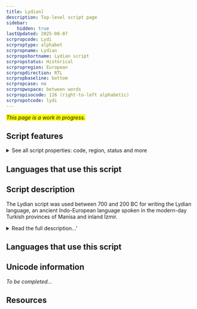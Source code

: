 ```yaml
---
title: Lydian]
description: Top-level script page
sidebar:
    hidden: true
lastUpdated: 2025-08-07
scrpropcode: Lydi
scrproptype: alphabet
scrpropname: Lydian
scrpropshortname: Lydian script
scrpropstatus: Historical
scrpropregion: European
scrpropdirection: RTL
scrpropbaseline: bottom
scrpropcase: no
scrpropwspace: between words
scrpropisocode: 116 (right-to-left alphabetic)
scrpropotcode: lydi
---
```


<span style='background-color:yellow'>_This page is a work in progress._</span>


## Script features

<details>
<summary> See all script properties: code, region, status and more</summary>
<ScriptInfo />
</details>

## Languages that use this script

<WsList script='Lydi' wsMax='5' />

## Script description

The Lydian script was used between 700 and 200 BC for writing the Lydian language, an ancient Indo-European language spoken in the modern-day Turkish provinces of Manisa and inland İzmir.

<details><summary>Read the full description...'</summary>_Not yet available._</details>

## Languages that use this script

<WsList script='Lydi' wsMax='5' />

## Unicode information

_To be completed..._

## Resources

<ScriptResources detailSummary='seemore' />

